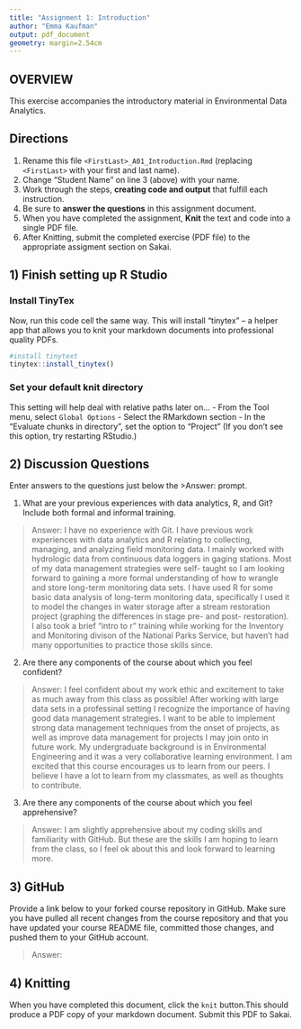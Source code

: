 ```yaml
---
title: "Assignment 1: Introduction"
author: "Emma Kaufman"
output: pdf_document
geometry: margin=2.54cm
---
```


## OVERVIEW

This exercise accompanies the introductory material in Environmental Data Analytics. 

## Directions
1.  Rename this file `<FirstLast>_A01_Introduction.Rmd` (replacing `<FirstLast>` with your first and last name).
2.  Change "Student Name" on line 3 (above) with your name.
3.  Work through the steps, **creating code and output** that fulfill each instruction.
4.  Be sure to **answer the questions** in this assignment document.
5.  When you have completed the assignment, **Knit** the text and code into a single PDF file.
6.  After Knitting, submit the completed exercise (PDF file) to the appropriate assigment section on Sakai.


## 1) Finish setting up R Studio

### Install TinyTex
Now, run this code cell the same way. This will install "tinytex" -- a helper app that allows you to knit your markdown documents into professional quality PDFs.
```r
#install tinytext
tinytex::install_tinytex()
```

### Set your default knit directory
This setting will help deal with relative paths later on...
 - From the Tool menu, select `Global Options`
 - Select the RMarkdown section
 - In the "Evaluate chunks in directory", set the option to "Project" (If you don't see this option, try restarting RStudio.)


## 2) Discussion Questions
Enter answers to the questions just below the >Answer: prompt.

1. What are your previous experiences with data analytics, R, and Git? Include both formal and informal training.

> Answer: 
I have no experience with Git. I have previous work experiences with data analytics and R relating to collecting, managing, and analyzing field monitoring data. I mainly worked with hydrologic data from continuous data loggers in gaging stations. Most of my data management strategies were self- taught so I am looking forward to gaining a more formal understanding of how to wrangle and store long-term monitoring data sets. I have used R for some basic data analysis of long-term monitoring data, specifically I used it to model the changes in water storage after a stream restoration project (graphing the differences in stage pre- and post- restoration). I also took a brief "intro to r" training while working for the Inventory and Monitoring divison of the National Parks Service, but haven't had many opportunities to practice those skills since. 

2. Are there any components of the course about which you feel confident?

> Answer: 
I feel confident about my work ethic and excitement to take as much away from this class as possible! After working with large data sets in a professinal setting I recognize the importance of having good data management strategies. I want to be able to implement strong data management techniques from the onset of projects, as well as improve data management for projects I may join onto in future work. My undergraduate background is in Environmental Engineering and it was a very collaborative learning environment. I am excited that this course encourages us to learn from our peers. I believe I have a lot to learn from my classmates, as well as thoughts to contribute. 

3. Are there any components of the course about which you feel apprehensive?

> Answer: 
I am slightly apprehensive about my coding skills and familiarity with GitHub. But these are the skills I am hoping to learn from the class, so I feel ok about this and look forward to learning more. 


## 3) GitHub

Provide a link below to your forked course repository in GitHub. Make sure you have pulled all recent changes from the course repository and that you have updated your course README file, committed those changes, and pushed them to your GitHub account. 

> Answer: 

## 4) Knitting
When you have completed this document, click the `knit` button.This should produce a PDF copy of your markdown document. Submit this PDF to Sakai. 
